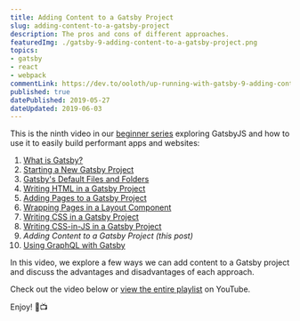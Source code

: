 ```yaml
---
title: Adding Content to a Gatsby Project
slug: adding-content-to-a-gatsby-project
description: The pros and cons of different approaches.
featuredImg: ./gatsby-9-adding-content-to-a-gatsby-project.png
topics:
- gatsby
- react
- webpack
commentLink: https://dev.to/ooloth/up-running-with-gatsby-9-adding-content-to-a-gatsby-project-57jl
published: true
datePublished: 2019-05-27
dateUpdated: 2019-06-03
---
```



This is the ninth video in our [beginner series](https://www.youtube.com/watch?v=eCtgG5Sx6kk&list=PLs_LGDWysHJptEmAKxXjLCQvl7sAbXPBw) exploring GatsbyJS and how to use it to easily build performant apps and websites:

1. [What is Gatsby?](https://www.upandrunningtutorials.com/up-and-running-with-gatsby-1-what-is-gatsby)
2. [Starting a New Gatsby Project](https://www.upandrunningtutorials.com/up-and-running-with-gatsby-2-starting-a-new-gatsby-project)
3. [Gatsby's Default Files and Folders](https://www.upandrunningtutorials.com/up-and-running-with-gatsby-3-gatsbys-default-files-and-folders)
4. [Writing HTML in a Gatsby Project](https://www.upandrunningtutorials.com/up-and-running-with-gatsby-4-writing-html-in-a-gatsby-project)
5. [Adding Pages to a Gatsby Project](https://www.upandrunningtutorials.com/up-and-running-with-gatsby-5-adding-pages-to-a-gatsby-project)
6. [Wrapping Pages in a Layout Component](https://www.upandrunningtutorials.com/up-and-running-with-gatsby-6-wrapping-pages-in-a-layout-component)
7. [Writing CSS in a Gatsby Project](https://www.upandrunningtutorials.com/up-and-running-with-gatsby-7-writing-css-in-a-gatsby-project)
8. [Writing CSS-in-JS in a Gatsby Project](https://www.upandrunningtutorials.com/up-and-running-with-gatsby-8-writing-css-in-js-in-a-gatsby-project)
9. _Adding Content to a Gatsby Project (this post)_
10. [Using GraphQL with Gatsby](https://www.upandrunningtutorials.com/up-and-running-with-gatsby-10-using-graphql-with-gatsby/)

In this video, we explore a few ways we can add content to a Gatsby project and discuss the advantages and disadvantages of each approach.

Check out the video below or [view the entire playlist](https://www.youtube.com/watch?v=eCtgG5Sx6kk&list=PLs_LGDWysHJptEmAKxXjLCQvl7sAbXPBw) on YouTube. 

Enjoy! 🎉📺

<VideoEmbed embedURL="https://www.youtube.com/embed/0nwf5nEFiAY" />